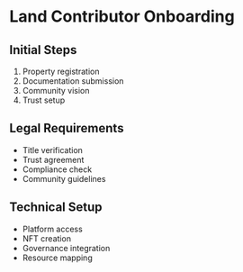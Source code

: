 # Land Contributor Onboarding

## Initial Steps

1. Property registration
2. Documentation submission
3. Community vision
4. Trust setup

## Legal Requirements

- Title verification
- Trust agreement
- Compliance check
- Community guidelines

## Technical Setup

- Platform access
- NFT creation
- Governance integration
- Resource mapping
